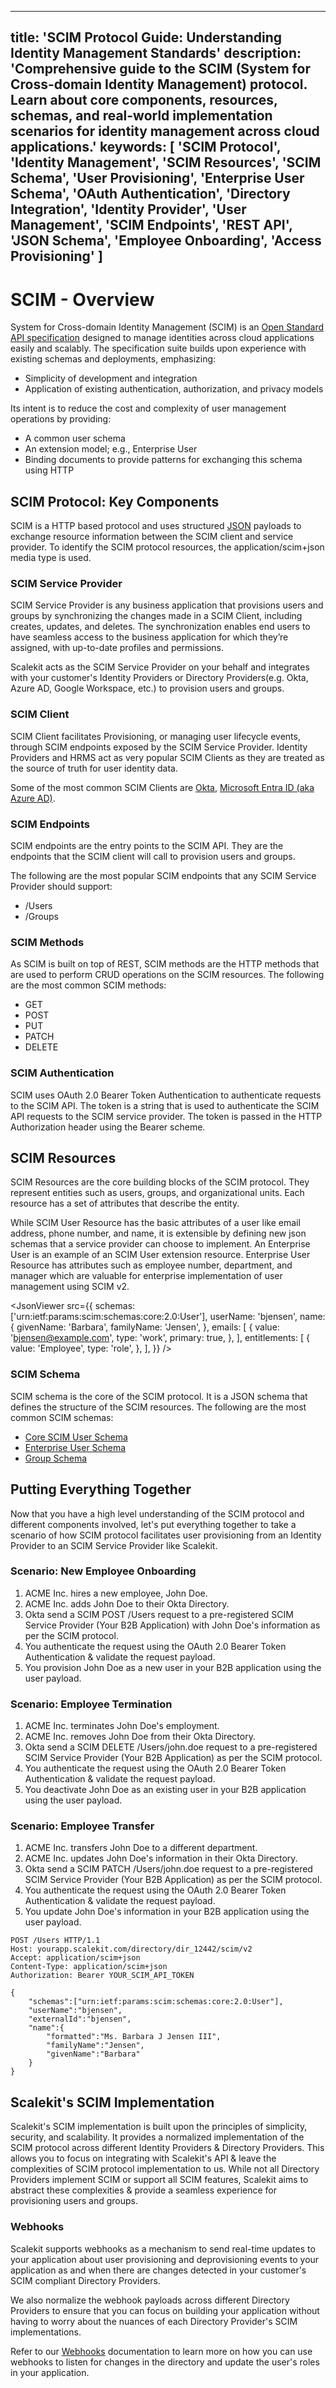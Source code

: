 
---
title: 'SCIM Protocol Guide: Understanding Identity Management Standards'
description: 'Comprehensive guide to the SCIM (System for Cross-domain Identity Management) protocol. Learn about core components, resources, schemas, and real-world implementation scenarios for identity management across cloud applications.'
keywords: [
  'SCIM Protocol',
  'Identity Management',
  'SCIM Resources',
  'SCIM Schema',
  'User Provisioning',
  'Enterprise User Schema',
  'OAuth Authentication',
  'Directory Integration',
  'Identity Provider',
  'User Management',
  'SCIM Endpoints',
  'REST API',
  'JSON Schema',
  'Employee Onboarding',
  'Access Provisioning'
]
---

# SCIM - Overview

System for Cross-domain Identity Management (SCIM) is an
[Open Standard API specification](https://datatracker.ietf.org/doc/html/rfc7643#section-2) designed
to manage identities across cloud applications easily and scalably. The specification suite builds
upon experience with existing schemas and deployments, emphasizing:

- Simplicity of development and integration
- Application of existing authentication, authorization, and privacy models

Its intent is to reduce the cost and complexity of user management operations by providing:

- A common user schema
- An extension model; e.g., Enterprise User
- Binding documents to provide patterns for exchanging this schema using HTTP

## SCIM Protocol: Key Components

SCIM is a HTTP based protocol and uses structured
[JSON](https://datatracker.ietf.org/doc/html/rfc7159) payloads to exchange resource information
between the SCIM client and service provider. To identify the SCIM protocol resources, the
<SimpleCode>application/scim+json</SimpleCode> media type is used.

### SCIM Service Provider

SCIM Service Provider is any business application that provisions users and groups by synchronizing
the changes made in a SCIM Client, including creates, updates, and deletes. The synchronization
enables end users to have seamless access to the business application for which they’re assigned,
with up-to-date profiles and permissions.

Scalekit acts as the SCIM Service Provider on your behalf and integrates with your customer's
Identity Providers or Directory Providers(e.g. Okta, Azure AD, Google Workspace, etc.) to provision
users and groups.

### SCIM Client

SCIM Client facilitates Provisioning, or managing user lifecycle events, through SCIM endpoints
exposed by the SCIM Service Provider. Identity Providers and HRMS act as very popular SCIM Clients
as they are treated as the source of truth for user identity data.

Some of the most common SCIM Clients are [Okta](https://www.okta.com),
[Microsoft Entra ID (aka Azure AD)](https://www.microsoft.com/en-in/security/business/identity-access/microsoft-entra-id).

### SCIM Endpoints

SCIM endpoints are the entry points to the SCIM API. They are the endpoints that the SCIM client
will call to provision users and groups.

The following are the most popular SCIM endpoints that any SCIM Service Provider should support:

- <SimpleCode>/Users</SimpleCode>
- <SimpleCode>/Groups</SimpleCode>

### SCIM Methods

As SCIM is built on top of REST, SCIM methods are the HTTP methods that are used to perform CRUD
operations on the SCIM resources. The following are the most common SCIM methods:

- GET
- POST
- PUT
- PATCH
- DELETE

### SCIM Authentication

SCIM uses OAuth 2.0 Bearer Token Authentication to authenticate requests to the SCIM API. The token
is a string that is used to authenticate the SCIM API requests to the SCIM service provider. The
token is passed in the HTTP Authorization header using the Bearer scheme.

## SCIM Resources

SCIM Resources are the core building blocks of the SCIM protocol. They represent entities such as
users, groups, and organizational units. Each resource has a set of attributes that describe the
entity.

While SCIM User Resource has the basic attributes of a user like email address, phone number, and
name, it is extensible by defining new json schemas that a service provider can choose to implement.
An Enterprise User is an example of an SCIM User extension resource. Enterprise User Resource has
attributes such as employee number, department, and manager which are valuable for enterprise
implementation of user management using SCIM v2.

<CodeWithHeader title="Example SCIM User Representation">

<JsonViewer
  src={{
    schemas: ['urn:ietf:params:scim:schemas:core:2.0:User'],
    userName: 'bjensen',
    name: {
      givenName: 'Barbara',
      familyName: 'Jensen',
    },
    emails: [
      {
        value: 'bjensen@example.com',
        type: 'work',
        primary: true,
      },
    ],
    entitlements: [
      {
        value: 'Employee',
        type: 'role',
      },
    ],
  }}
/>

</CodeWithHeader>

### SCIM Schema

SCIM schema is the core of the SCIM protocol. It is a JSON schema that defines the structure of the
SCIM resources. The following are the most common SCIM schemas:

- [Core SCIM User Schema](https://datatracker.ietf.org/doc/html/rfc7643#section-4.1)
- [Enterprise User Schema](https://datatracker.ietf.org/doc/html/rfc7643#section-4.3)
- [Group Schema](https://datatracker.ietf.org/doc/html/rfc7643#section-4.2)

## Putting Everything Together

Now that you have a high level understanding of the SCIM protocol and different components involved,
let's put everything together to take a scenario of how SCIM protocol facilitates user provisioning
from an Identity Provider to an SCIM Service Provider like Scalekit.

### Scenario: New Employee Onboarding

1. ACME Inc. hires a new employee, John Doe.
2. ACME Inc. adds John Doe to their Okta Directory.
3. Okta send a SCIM <SimpleCode>POST /Users</SimpleCode> request to a pre-registered SCIM Service
   Provider (Your B2B Application) with John Doe's information as per the SCIM protocol.
4. You authenticate the request using the OAuth 2.0 Bearer Token Authentication & validate the
   request payload.
5. You provision John Doe as a new user in your B2B application using the user payload.

### Scenario: Employee Termination

1. ACME Inc. terminates John Doe's employment.
2. ACME Inc. removes John Doe from their Okta Directory.
3. Okta send a SCIM <SimpleCode>DELETE /Users/john.doe</SimpleCode> request to a pre-registered SCIM
   Service Provider (Your B2B Application) as per the SCIM protocol.
4. You authenticate the request using the OAuth 2.0 Bearer Token Authentication & validate the
   request payload.
5. You deactivate John Doe as an existing user in your B2B application using the user payload.

### Scenario: Employee Transfer

1. ACME Inc. transfers John Doe to a different department.
2. ACME Inc. updates John Doe's information in their Okta Directory.
3. Okta send a SCIM <SimpleCode>PATCH /Users/john.doe</SimpleCode> request to a pre-registered SCIM
   Service Provider (Your B2B Application) as per the SCIM protocol.
4. You authenticate the request using the OAuth 2.0 Bearer Token Authentication & validate the
   request payload.
5. You update John Doe's information in your B2B application using the user payload.

<CodeWithHeader title="SCIM Create User Request">

```http
POST /Users HTTP/1.1
Host: yourapp.scalekit.com/directory/dir_12442/scim/v2
Accept: application/scim+json
Content-Type: application/scim+json
Authorization: Bearer YOUR_SCIM_API_TOKEN

{
    "schemas":["urn:ietf:params:scim:schemas:core:2.0:User"],
    "userName":"bjensen",
    "externalId":"bjensen",
    "name":{
        "formatted":"Ms. Barbara J Jensen III",
        "familyName":"Jensen",
        "givenName":"Barbara"
    }
}
```

</CodeWithHeader>

## Scalekit's SCIM Implementation

Scalekit's SCIM implementation is built upon the principles of simplicity, security, and
scalability. It provides a normalized implementation of the SCIM protocol across different Identity
Providers & Directory Providers. This allows you to focus on integrating with Scalekit's API & leave
the complexities of SCIM protocol implementation to us. While not all Directory Providers implement
SCIM or support all SCIM features, Scalekit aims to abstract these complexities & provide a seamless
experience for provisioning users and groups.

### Webhooks

Scalekit supports webhooks as a mechanism to send real-time updates to your application about user
provisioning and deprovisioning events to your application as and when there are changes detected in
your customer's SCIM compliant Directory Providers.

We also normalize the webhook payloads across different Directory Providers to ensure that you can
focus on building your application without having to worry about the nuances of each Directory
Provider's SCIM implementations.

Refer to our [Webhooks](/scim/quickstart#realtime-user-provisioning-with-webhooks) documentation to
learn more on how you can use webhooks to listen for changes in the directory and update the user's
roles in your application.
